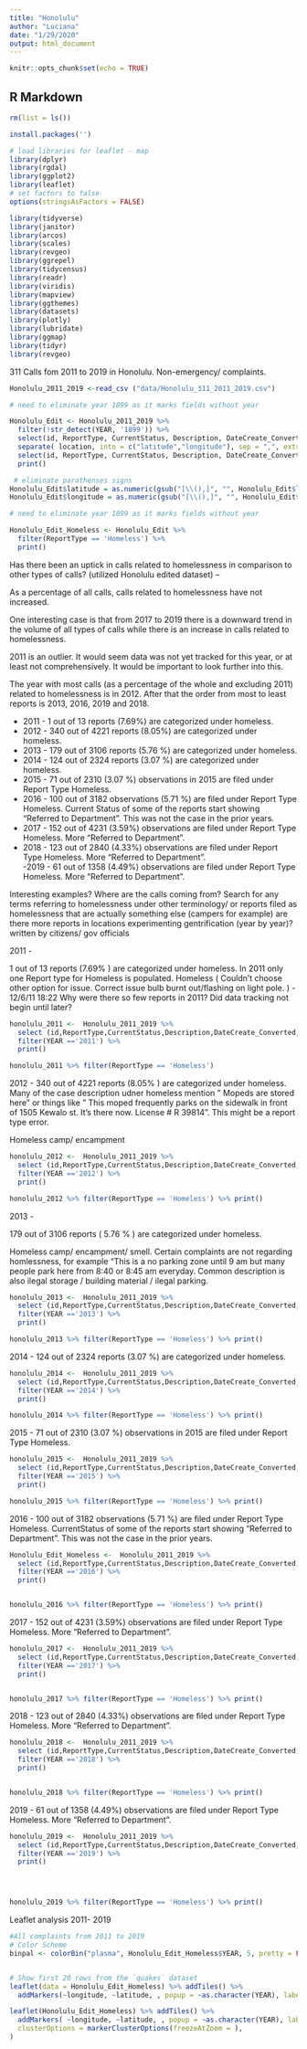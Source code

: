 ```yaml
---
title: "Honolulu"
author: "Luciana"
date: "1/29/2020"
output: html_document
---
```


```r
knitr::opts_chunk$set(echo = TRUE)
```
## R Markdown

```r
rm(list = ls())
```

```r
install.packages('')
```


```r
# load libraries for leaflet - map 
library(dplyr)
library(rgdal)
library(ggplot2)
library(leaflet)
# set factors to false
options(stringsAsFactors = FALSE)


```


```r
library(tidyverse)
library(janitor)
library(arcos)
library(scales)
library(revgeo)
library(ggrepel)
library(tidycensus)
library(readr)
library(viridis)
library(mapview)
library(ggthemes)
library(datasets)
library(plotly)
library(lubridate)
library(ggmap)
library(tidyr)
library(revgeo)
```


311 Calls fom 2011 to 2019 in Honolulu. Non-emergency/ complaints. 

```r
Honolulu_2011_2019 <-read_csv ("data/Honolulu_311_2011_2019.csv")
```

```r

# need to eliminate year 1899 as it marks fields without year 

Honolulu_Edit <- Honolulu_2011_2019 %>%
  filter(!str_detect(YEAR, '1899')) %>% 
  select(id, ReportType, CurrentStatus, Description, DateCreate_Converted,location, YEAR) %>%
  separate( location, into = c("latitude","longitude"), sep = ",", extra = "merge") %>% 
  select(id, ReportType, CurrentStatus, Description, DateCreate_Converted, latitude, longitude, YEAR)%>%
  print()

```

``` r
 # eliminate parathenses signs
Honolulu_Edit$latitude = as.numeric(gsub("[\\(),]", "", Honolulu_Edit$latitude))
Honolulu_Edit$longitude = as.numeric(gsub("[\\(),]", "", Honolulu_Edit$longitude))

```

```r

# need to eliminate year 1899 as it marks fields without year 

Honolulu_Edit_Homeless <- Honolulu_Edit %>%
  filter(ReportType == 'Homeless') %>% 
  print()

```





Has there been an uptick in calls related to homelessness in comparison to other types of calls?  (utilized Honolulu edited dataset) – 

As a percentage of all calls, calls related to homelessness have not increased. 

One interesting case is that from 2017 to 2019 there is a downward trend in the volume of all types of calls while there is an increase in calls related to homelessness. 

2011 is an outlier. It would seem data was not yet tracked for this year, or at least not comprehensively. It would be important to look further into this. 

The year with most calls (as a percentage of the whole and excluding 2011) related to homelessness is in 2012. After that the order from most to least reports is 2013, 2016, 2019 and 2018. 


 - 2011 - 1 out of 13 reports (7.69%) are categorized under homeless.  
 - 2012 - 340 out of 4221 reports (8.05%) are categorized under homeless.  
 - 2013 - 179 out of 3106 reports (5.76 %) are categorized under homeless. 
 - 2014 - 124 out of 2324 reports (3.07 %) are categorized under homeless. 
 - 2015 - 71 out of 2310 (3.07 %) observations in 2015 are filed under Report Type Homeless. 
 - 2016 - 100 out of 3182 observations (5.71 %) are filed under Report Type Homeless. Current Status of some of the reports start showing "Referred to Department". This was not the case in the prior years.   
 - 2017 - 152 out of 4231 (3.59%) observations are filed under Report Type Homeless. More "Referred to Department".   
 - 2018 - 123 out of 2840 (4.33%) observations are filed under Report Type Homeless. More "Referred to Department".  
 -2019 - 61 out of 1358 (4.49%) observations are filed under Report Type Homeless. More "Referred to Department".  
 
 
Interesting examples? 
Where are the calls coming from? 
Search for any terms referring to homelessness under other terminology/ or reports filed as homelessness that are actually something else (campers for example)
are there more reports in locations experimenting gentrification (year by year)?
written by citizens/ gov officials 



2011 - 

1  out of 13 reports (7.69% ) are categorized under homeless. 
In 2011 only one Report type for Homeless is populated. 
Homeless ( Couldn't choose other option for issue. Correct issue bulb burnt out/flashing on light pole. ) - 	12/6/11 18:22 
Why were there so few reports in 2011? Did data tracking not begin until later? 

```r

honolulu_2011 <-  Honolulu_2011_2019 %>%
  select (id,ReportType,CurrentStatus,Description,DateCreate_Converted, DateClosed_Converted,location,YEAR) %>%
  filter(YEAR =='2011') %>% 
  print()

honolulu_2011 %>% filter(ReportType == 'Homeless')
``` 



2012 - 
340  out of 4221 reports (8.05% )  are categorized under homeless. 
Many of the case description udner homeless mention "	Mopeds are stored here" or things like " This moped frequently parks on the sidewalk in front of 1505 Kewalo st. It's there now. License # R 39814". This might be a report type error. 

Homeless camp/ encampment 


```r

honolulu_2012 <-  Honolulu_2011_2019 %>%
  select (id,ReportType,CurrentStatus,Description,DateCreate_Converted, DateClosed_Converted,location,YEAR) %>%
  filter(YEAR =='2012') %>% 
  print()

honolulu_2012 %>% filter(ReportType == 'Homeless') %>% print()
``` 

2013 -

179 out of 3106 reports ( 5.76 % )  are categorized under homeless. 

Homeless camp/ encampment/ smell. Certain complaints are not regarding homlessness, for example "This is a no parking zone until 9 am but many people park here from 8:40 or 8:45 am everyday. Common description is also ilegal storage / building material / ilegal parking. 


```r

honolulu_2013 <-  Honolulu_2011_2019 %>%
  select (id,ReportType,CurrentStatus,Description,DateCreate_Converted, DateClosed_Converted,location,YEAR) %>%
  filter(YEAR =='2013') %>% 
  print()

honolulu_2013 %>% filter(ReportType == 'Homeless') %>% print()
``` 


2014 - 124 out of 2324 reports (3.07 %)  are categorized under homeless. 

```r

honolulu_2014 <-  Honolulu_2011_2019 %>%
  select (id,ReportType,CurrentStatus,Description,DateCreate_Converted, DateClosed_Converted,location,YEAR) %>%
  filter(YEAR =='2014') %>% 
  print()

honolulu_2014 %>% filter(ReportType == 'Homeless') %>% print()
``` 


2015 - 71 out of 2310  (3.07 %) observations in 2015 are filed under Report Type Homeless. 

```r

honolulu_2015 <-  Honolulu_2011_2019 %>%
  select (id,ReportType,CurrentStatus,Description,DateCreate_Converted, DateClosed_Converted,location,YEAR) %>%
  filter(YEAR =='2015') %>% 
  print()

honolulu_2015 %>% filter(ReportType == 'Homeless') %>% print()
``` 


2016 - 100 out of 3182 observations (5.71 %) are filed under Report Type Homeless. CurrentStatus of some of the reports start showing "Referred to Department". This was not the case in the prior years.  
```r

Honolulu_Edit_Homeless <-  Honolulu_2011_2019 %>%
  select (id,ReportType,CurrentStatus,Description,DateCreate_Converted, DateClosed_Converted,location,YEAR) %>%
  filter(YEAR =='2016') %>% 
  print()


honolulu_2016 %>% filter(ReportType == 'Homeless') %>% print()
```


2017 - 152 out of 4231 (3.59%) observations are filed under Report Type Homeless. More "Referred to Department". 
```r

honolulu_2017 <-  Honolulu_2011_2019 %>%
  select (id,ReportType,CurrentStatus,Description,DateCreate_Converted, DateClosed_Converted,location,YEAR) %>%
  filter(YEAR =='2017') %>% 
  print()


honolulu_2017 %>% filter(ReportType == 'Homeless') %>% print()
```



2018 - 123 out of 2840 (4.33%) observations are filed under Report Type Homeless. More "Referred to Department". 
```r
honolulu_2018 <-  Honolulu_2011_2019 %>%
  select (id,ReportType,CurrentStatus,Description,DateCreate_Converted, DateClosed_Converted,location,YEAR) %>%
  filter(YEAR =='2018') %>% 
  print()


honolulu_2018 %>% filter(ReportType == 'Homeless') %>% print()
```

2019 - 61 out of 1358 (4.49%) observations are filed under Report Type Homeless. More "Referred to Department". 
```r

honolulu_2019 <-  Honolulu_2011_2019 %>%
  select (id,ReportType,CurrentStatus,Description,DateCreate_Converted, DateClosed_Converted,location,YEAR) %>%
  filter(YEAR =='2019') %>% 
  print()




honolulu_2019 %>% filter(ReportType == 'Homeless') %>% print()
``` 




Leaflet analysis 2011- 2019 

```r
#All complaints from 2011 to 2019 
# Color Scheme
binpal <- colorBin("plasma", Honolulu_Edit_Homeless$YEAR, 5, pretty = FALSE)


# Show first 20 rows from the `quakes` dataset
leaflet(data = Honolulu_Edit_Homeless) %>% addTiles() %>%
  addMarkers(~longitude, ~latitude, , popup = ~as.character(YEAR), label = ~as.character(YEAR))
``` 

```r
leaflet(Honolulu_Edit_Homeless) %>% addTiles() %>%
  addMarkers( ~longitude, ~latitude, , popup = ~as.character(YEAR), label = ~as.character(YEAR),
  clusterOptions = markerClusterOptions(freezeAtZoom = ),
)
```





